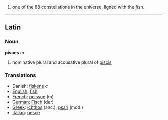 #one of the 88 constellations in the universe, ligned with the fish.

----

==Latin==
===Noun===
'''pisces''' ''m''

#nominative plural and accusative plural of [[piscis]]

===Translations===
*Danish: [[fiskene]] ''c''
*[[English]]: [[fish]]
*[[French]]: [[poisson]] (m)
*[[German]]: [[Fisch]] (der)
*[[Greek]]: [[ichthos]] (anc.), [[psari]] (mod.)
*[[Italian]]: [[pesce]]